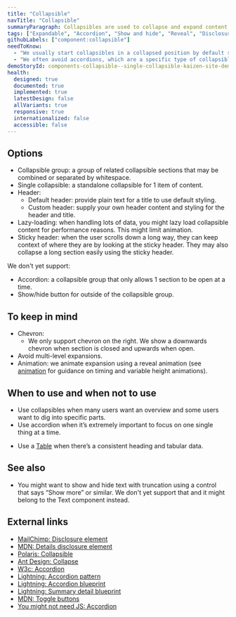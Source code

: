```yaml
---
title: "Collapsible"
navTitle: "Collapsible"
summaryParagraph: Collapsibles are used to collapse and expand content inline on a page. This lets users progressively disclose information as desired.
tags: ["Expandable", "Accordion", "Show and hide", "Reveal", "Disclosure"]
githubLabels: ["component:collapsible"]
needToKnow:
  - "We usually start collapsibles in a collapsed position by default so that users can see what's available."
  - "We often avoid accordions, which are a specific type of collapsible that allows only 1 section open at a time and is often an annoying constraint on user interaction."
demoStoryId: components-collapsible--single-collapsible-kaizen-site-demo
health:
  designed: true
  documented: true
  implemented: true
  latestDesign: false
  allVariants: true
  responsive: true
  internationalized: false
  accessible: false
---
```



## Options

* Collapsible group: a group of related collapsible sections that may be combined or separated by whitespace.
* Single collapsible: a standalone collapsible for 1 item of content.
* Header:
  * Default header: provide plain text for a title to use default styling.
  * Custom header: supply your own header content and styling for the header and title.
* Lazy-loading: when handling lots of data, you might lazy load collapsible content for performance reasons. This might limit animation.
* Sticky header: when the user scrolls down a long way, they can keep context of where they are by looking at the sticky header. They may also collapse a long section easily using the sticky header.

We don't yet support:

* Accordion: a collapsible group that only allows 1 section to be open at a time.
* Show/hide button for outside of the collapsible group.

## To keep in mind

* Chevron:
  * We only support chevron on the right. We show a downwards chevron when section is closed and upwards when open.
* Avoid multi-level expansions.
* Animation: we animate expansion using a reveal animation (see [animation](/guidelines/animation) for guidance on timing and variable height animations).

## When to use and when not to use

<WhenToUseAndWhenNotToUse>
<WhenToUse>

* Use collapsibles when many users want an overview and some users want to dig into specific parts.
* Use accordion when it’s extremely important to focus on one single thing at a time.

</WhenToUse>
<WhenNotToUse>

* Use a [Table](/components/table) when there’s a consistent heading and tabular data.

</WhenNotToUse>
</WhenToUseAndWhenNotToUse>

## See also

* You might want to show and hide text with truncation using a control that says “Show more” or similar. We don't yet support that and it might belong to the Text component instead.

## External links

* [MailChimp: Disclosure element](https://ux.mailchimp.com/patterns/forms#disclosure)
* [MDN: Details disclosure element](https://developer.mozilla.org/en-US/docs/Web/HTML/Element/details)
* [Polaris: Collapsible](https://polaris.shopify.com/components/behavior/collapsible#navigation)
* [Ant Design: Collapse](https://ant.design/components/collapse/)
* [W3c: Accordion](https://www.w3.org/TR/wai-aria-practices/examples/accordion/accordion.html)
* [Lightning: Accordion pattern](https://www.lightningdesignsystem.com/accessibility/patterns/accordion/)
* [Lightning: Accordion blueprint](https://www.lightningdesignsystem.com/components/accordion/)
* [Lightning: Summary detail blueprint](https://www.lightningdesignsystem.com/components/summary-detail/)
* [MDN: Toggle buttons](https://developer.mozilla.org/en-US/docs/Web/Accessibility/ARIA/Roles/button_role)
* [You might not need JS: Accordion](http://youmightnotneedjs.com/#accordion)

